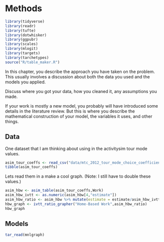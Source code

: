 # Methods

```r
library(tidyverse)
library(readr)
library(tufte)
library(dotwhisker)
library(ggpubr)
library(scales)
library(mlogit)
library(targets)
library(tarchetypes)
source("R/table_maker.R")
```
In this chapter, you describe the approach you have taken on the problem. This usually involves a discussion about both the data you used and the models you applied.

Discuss where you got your data, how you cleaned it, any assumptions you made.

If your work is mostly a new model, you probably will have introduced some details in the literature review. But this is where you describe the mathematical construction of your model, the variables it uses, and other things.

## Data

One dataset that I am thinking about using in the activitysim tour mode values. 

```r
asim_tour_coeffs <- read_csv("data/mtc_2012_tour_mode_choice_coefficients.txt")
tibble(asim_tour_coeffs)
```

Lets read them in a make a cool graph. (Note: I still have to double these values.)

```r
asim_hbw <- asim_table(asim_tour_coeffs,Work)
asim_hbw_ivtt <- as.numeric(asim_hbw[4,"estimate"])
asim_hbw_ratio <- asim_hbw %>% mutate(estimate = estimate/asim_hbw_ivtt,std.error = 0)
hbw_graph <- ivtt_ratio_grapher("Home-Based Work",asim_hbw_ratio)
hbw_graph
```


## Models

```r
tar_read(mnlgraph)
```



 

